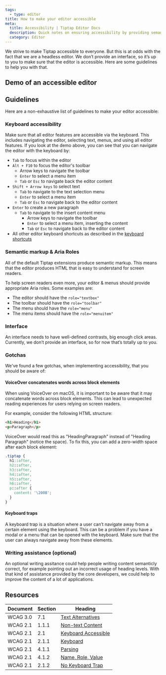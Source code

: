```yaml
---
tags:
  - type: editor
title: How to make your editor accessible
meta:
  title: Accessibility | Tiptap Editor Docs
  description: Quick notes on ensuring accessibility by providing semantic markup, keyboard accessibility, and guidelines. More in the docs!
  category: Editor
---
```



We strive to make Tiptap accessible to everyone. But this is at odds with the fact that we are a headless editor. We don’t provide an interface, so it’s up to you to make sure that the editor is accessible. Here are some guidelines to help you with that.

## Demo of an accessible editor

<CodeDemo src="/Examples/Accessibility" />

## Guidelines

Here are a non-exhaustive list of guidelines to make your editor accessible:

### Keyboard accessibility

Make sure that all editor features are accessible via the keyboard. This includes navigating the editor, selecting text, menus, and using all editor features.
If you look at the demo above, you can see that you can navigate the editor with the keyboard by:

- `Tab` to focus within the editor
- `Alt + F10` to focus the editor's toolbar
  - Arrow keys to navigate the toolbar
  - `Enter` to select a menu item
  - `Tab` or `Esc` to navigate back the editor content
- `Shift + Arrow keys` to select text
  - `Tab` to navigate to the text selection menu
  - `Enter` to select a menu item
  - `Tab` or `Esc` to navigate back to the editor content
- `Enter` to create a new paragraph
  - `Tab` to navigate to the insert content menu
    - Arrow keys to navigate the toolbar
    - `Enter` to select a menu item, inserting the content
    - `Tab` or `Esc` to navigate back to the editor content
- All other editor keyboard shortcuts as described in the [keyboard shortcuts](/3.x/editor/core-concepts/keyboard-shortcuts)

### Semantic markup & Aria Roles

All of the default Tiptap extensions produce semantic markup. This means that the editor produces HTML that is easy to understand for screen readers.

To help screen readers even more, your editor & menus should provide appropriate Aria roles. Some examples are:

- The editor should have the `role="textbox"`
- The toolbar should have the `role="toolbar"`
- The menu should have the `role="menu"`
- The menu items should have the `role="menuitem"`

### Interface

An interface needs to have well-defined contrasts, big enough click areas. Currently, we don’t provide an interface, so for now that’s totally up to you.

### Gotchas

We've found a few gotchas, when implementing accessibility, that you should be aware of:

#### VoiceOver concatenates words across block elements

When using VoiceOver on macOS, it is important to be aware that it may concatenate words across block elements. This can lead to unexpected reading experiences for users relying on screen readers.

For example, consider the following HTML structure:

```html
<h1>Heading</h1>
<p>Paragraph</p>
```

VoiceOver would read this as "HeadingParagraph" instead of "Heading Paragraph" (notice the space). To fix this, you can add a zero-width space after each block element:

```css
.tiptap {
  h1::after,
  h2::after,
  h3::after,
  h4::after,
  h5::after,
  h6::after,
  p::after {
    content: '\200B';
  }
}
```

#### Keyboard traps

A keyboard trap is a situation where a user can’t navigate away from a certain element using the keyboard. This can be a problem if you have a modal or a menu that can be opened with the keyboard. Make sure that the user can always navigate away from these elements.

### Writing assistance (optional)

An optional writing assitance could help people writing content semanticly correct, for example pointing out an incorrect usage of heading levels. With that kind of assistance provided by the core developers, we could help to improve the content of a lot of applications.

## Resources

| Document | Section | Heading                                                                                |
| -------- | ------- | -------------------------------------------------------------------------------------- |
| WCAG 3.0 | 7.1     | [Text Alternatives](https://www.w3.org/TR/wcag-3.0/#text-alternatives)                 |
| WCAG 2.1 | 1.1.1   | [Non-text Content](https://www.w3.org/WAI/WCAG21/Understanding/non-text-content)       |
| WCAG 2.1 | 2.1     | [Keyboard Accessible](https://www.w3.org/WAI/WCAG21/Understanding/keyboard-accessible) |
| WCAG 2.1 | 2.1.1   | [Keyboard](https://www.w3.org/WAI/WCAG21/Understanding/keyboard)                       |
| WCAG 2.1 | 4.1.1   | [Parsing](https://www.w3.org/WAI/WCAG21/Understanding/parsing)                         |
| WCAG 2.1 | 4.1.2   | [Name, Role, Value](https://www.w3.org/WAI/WCAG21/Understanding/name-role-value)       |
| WCAG 2.1 | 2.1.2   | [No Keyboard Trap](https://www.w3.org/TR/WCAG21/#no-keyboard-trap)                     |
